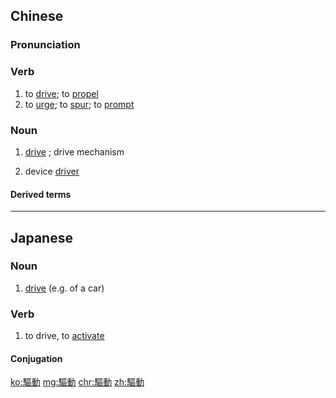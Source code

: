 {{also|驱动}}
==Chinese==
{{zh-forms|s=驱动}}

===Pronunciation===
{{zh-pron
|m=qūdòng
|c=keoi1 dung6
|cat=v,n
}}

===Verb===
{{zh-verb}}

# to [[drive]]; to [[propel]]
# to [[urge]]; to [[spur]]; to [[prompt]]

===Noun===
{{zh-noun}}

# [[drive]] {{gloss|vehicle wheel}}; drive mechanism {{gloss|tape or disk}}
# {{lb|zh|computing}} device [[driver]]

====Derived terms====
{{zh-der|驅動器|四輪驅動}}

----

==Japanese==
{{ja-kanjitab|く|どう|yomi=o}}

===Noun===
{{ja-noun|くどう|shin=駆動}}

# [[drive]] (e.g. of a car)

===Verb===
{{ja-verb-suru|くどう|shin=駆動}}

# to drive, to [[activate]]

====Conjugation====
{{ja-suru|くどう}}

[[ko:驅動]]
[[mg:驅動]]
[[chr:驅動]]
[[zh:驅動]]
